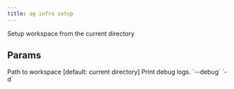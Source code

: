 ```yaml
---
title: ag infra setup
---
```


Setup workspace from the current directory

## Params

<ResponseField name="path" type="str">
  Path to workspace [default: current directory]
</ResponseField>
<ResponseField name="print_debug_log" type="bool">
  Print debug logs. `--debug` `-d`
</ResponseField>
